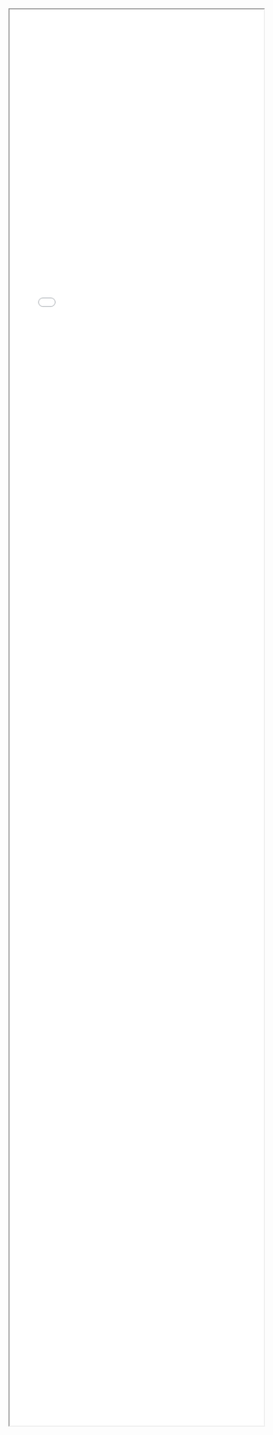<iframe style="width:100%; height: 70vh;" src="html/map_manchester_2017_residence_group.html" title="Map"></iframe>
